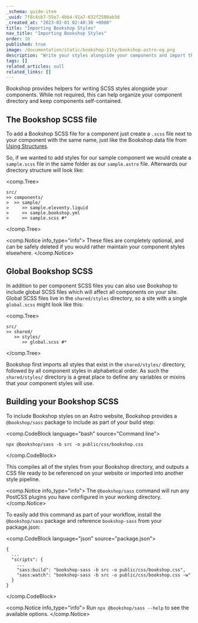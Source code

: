 ```yaml
---
_schema: guide-item
_uuid: 7f8c4cb7-55e7-4bb4-91a7-632f2580ab3d
_created_at: "2023-02-01 02:40:30 +0000"
title: "Importing Bookshop Styles"
nav_title: "Importing Bookshop Styles"
order: 10
published: true
image: /documentation/static/bookshop-11ty/bookshop-astro-og.png
description: "Write your styles alongside your components and import them automatically"
tags: []
related_articles: null
related_links: []
---
```


Bookshop provides helpers for writing SCSS styles alongside your components.
While not required, this can help organize your component directory and keep components self-contained.


## The Bookshop SCSS file

To add a Bookshop SCSS file for a component just create a `.scss` file next to your component with
the same name, just like the Bookshop data file from [Using Structures](/documentation/guides/bookshop-astro-guide/using-structures).

So, if we wanted to add styles for our sample component we would create a `sample.scss` file in the same
folder as our `sample.astro` file. Afterwards our directory structure will look like:

<comp.Tree>
```
src/
>> components/
>  >> sample/
>     >> sample.eleventy.liquid
>     >> sample.bookshop.yml
>     >> sample.scss #*
```
</comp.Tree>

<comp.Notice info_type="info">
  These files are completely optional, and can be safely deleted
  if you would rather maintain your component styles elsewhere.
</comp.Notice>

## Global Bookshop SCSS

In addition to per component SCSS files you can also use Bookshop to include global SCSS files
which will affect all components on your site. Global SCSS files live in the `shared/styles` directory,
so a site with a single `global.scss` might look like this:

<comp.Tree>
```
src/
>> shared/
   >> styles/
      >> global.scss #*
```
</comp.Tree>

Bookshop first imports all styles that exist in the `shared/styles/` directory, followed by all component styles
in alphabetical order. As such the `shared/styles/` directory is a great place to define any variables or mixins
that your component styles will use.

## Building your Bookshop SCSS

To include Bookshop styles on an Astro website, Bookshop provides a `@bookshop/sass` package 
to include as part of your build step:

<comp.CodeBlock language="bash" source="Command line">
```
npx @bookshop/sass -b src -o public/css/bookshop.css
```
</comp.CodeBlock>

This compiles all of the styles from your Bookshop directory,
and outputs a CSS file ready to be referenced on your website or imported into another style pipeline.

<comp.Notice info_type="info">
  The `@bookshop/sass` command will run any PostCSS plugins you have configured in your working directory.
</comp.Notice>

To easily add this command as part of your workflow, install the `@bookshop/sass` package and reference
`bookshop-sass` from your package.json:

<comp.CodeBlock language="json" source="package.json">
```
{
  ...
  "scripts": {
    ...
    "sass:build": "bookshop-sass -b src -o public/css/bookshop.css",
    "sass:watch": "bookshop-sass -b src -o public/css/bookshop.css -w"
  }
}
```
</comp.CodeBlock>

<comp.Notice info_type="info">
  Run `npx @bookshop/sass --help` to see the available options.
</comp.Notice>
